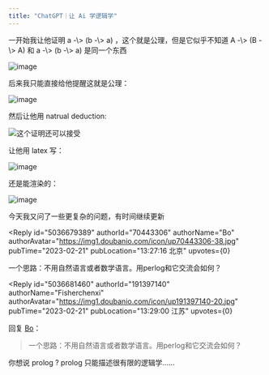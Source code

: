 ```yaml
---
title: "ChatGPT｜让 Ai 学逻辑学"
---
```



<Forum groupName="今天和AI互动了吗" groupUrl="https://www.douban.com/group/735729/" archivedAt="2025-05-16T14:10:36.269Z">
  <Post
    id="283723510"
    title="ChatGPT｜让 Ai 学逻辑学"
    url="https://www.douban.com/group/topic/283723510/?_spm_id=MTkxMzk3MTQw"
    pubTime="2023-02-21"
    highlightUserId="191397140"
  >
一开始我让他证明 a -\> (b -\> a) ，这个就是公理，但是它似乎不知道 A -\>
(B -\> A) 和 a -\> (b -\> a) 是同一个东西

![image](https://img3.doubanio.com/view/group_topic/l/public/p594928242.webp)

后来我只能直接给他提醒这就是公理：

![image](https://img1.doubanio.com/view/group_topic/l/public/p594933298.webp)

然后让他用 natrual deduction:

![这个证明还可以接受](https://img3.doubanio.com/view/group_topic/l/public/p594933377.webp)

让他用 latex 写：

![image](https://img1.doubanio.com/view/group_topic/l/public/p594933568.webp)

还是能渲染的：

![image](https://img9.doubanio.com/view/group_topic/l/public/p594933835.webp)

今天我又问了一些更复杂的问题，有时间继续更新

<Reply
  id="5036679389"
  authorId="70443306"
  authorName="Bo"
  authorAvatar="https://img1.doubanio.com/icon/up70443306-38.jpg"
  pubTime="2023-02-21"
  pubLocation="13:27:16 北京"
  upvotes={0}
>
一个思路：不用自然语言或者数学语言。用perlog和它交流会如何？
</Reply>

<Reply
  id="5036681460"
  authorId="191397140"
  authorName="Fisherchenxi"
  authorAvatar="https://img1.doubanio.com/icon/up191397140-20.jpg"
  pubTime="2023-02-21"
  pubLocation="13:29:00 江苏"
  upvotes={0}
>
回复 [Bo](https://www.douban.com/people/70443306/)：
> 一个思路：不用自然语言或者数学语言。用perlog和它交流会如何？

你想说 prolog ? prolog 只能描述很有限的逻辑学......
</Reply>
  </Post>
</Forum>
